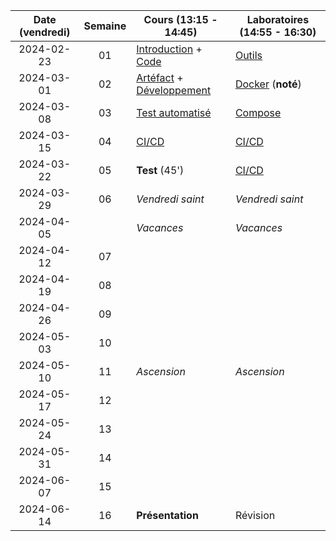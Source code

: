 | Date (vendredi) | Semaine | Cours (13:15 - 14:45)                                                 | Laboratoires (14:55 - 16:30)          |
| :-------------: | :-----: | --------------------------------------------------------------------- | ------------------------------------- |
|   2024-02-23    |   01    | [Introduction](docs/lessons/intro) + [Code](docs/lessons/code)        | [Outils](docs/labs/tools)             |
|   2024-03-01    |   02    | [Artéfact](docs/lessons/artifact) + [Développement](docs/lessons/dev) | [Docker](docs/labs/docker) (**noté**) |
|   2024-03-08    |   03    | [Test automatisé](docs/lessons/test)                                  | [Compose](docs/labs/compose)          |
|   2024-03-15    |   04    | [CI/CD](docs/lessons/cicd)                                            | [CI/CD](docs/labs/cicd)               |
|   2024-03-22    |   05    | **Test** (45')                                                        | [CI/CD](docs/labs/cicd)               |
|   2024-03-29    |   06    | _Vendredi saint_                                                      | _Vendredi saint_                      |
|   2024-04-05    |         | _Vacances_                                                            | _Vacances_                            |
|   2024-04-12    |   07    |                                                                       |                                       |
|   2024-04-19    |   08    |                                                                       |                                       |
|   2024-04-26    |   09    |                                                                       |                                       |
|   2024-05-03    |   10    |                                                                       |                                       |
|   2024-05-10    |   11    | _Ascension_                                                           | _Ascension_                           |
|   2024-05-17    |   12    |                                                                       |                                       |
|   2024-05-24    |   13    |                                                                       |                                       |
|   2024-05-31    |   14    |                                                                       |                                       |
|   2024-06-07    |   15    |                                                                       |                                       |
|   2024-06-14    |   16    | **Présentation**                                                      | Révision                              |
